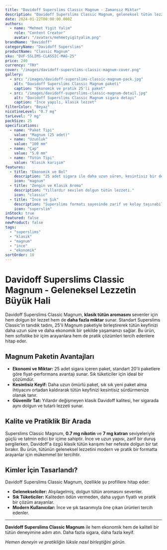 ```yaml
---
title: "Davidoff Superslims Classic Magnum - Zamansız Miktar"
description: "Davidoff Superslims Classic Magnum, geleneksel tütün lezzetini daha büyük ve ekonomik bir paketle sunarak, klasik sevenler için uzun süreli bir keyif sağlar."
date: 2024-01-22T00:00:00.000Z
authors:
  - name: "Mehmet Yigit Yalim"
    role: "Content Creator"
    avatar: "/avatars/mehmetyigityalim.png"
brandName: "Davidoff"
categoryName: "Davidoff Superslims"
productName: "Classic Magnum"
sku: "DVF-SSLIMS-CLASSIC-MAG-25"
price: 240
currency: "TRY"
cover: "/images/davidoff-superslims-classic-magnum-cover.png"
gallery:
  - src: "/images/davidoff-superslims-classic-magnum-pack.jpg"
    alt: "Davidoff Superslims Classic Magnum paketi"
    caption: "Ekonomik ve pratik 25'li paket"
  - src: "/images/davidoff-superslims-classic-magnum-detail.jpg"
    alt: "Davidoff Superslims Classic Magnum sigara detayı"
    caption: "İnce yapılı, klasik lezzet"
filterColor: "Beyaz"
nicotineLevel: "0.7 mg"
tarLevel: "7 mg"
packSize: 25
specifications:
  - name: "Paket Tipi"
    value: "Magnum (25 adet)"
  - name: "Uzunluk"
    value: "100 mm"
  - name: "Çap"
    value: "5.0 mm"
  - name: "Tütün Tipi"
    value: "Klasik karışım"
features:
  - title: "Ekonomik ve Bol"
    description: "25 adet sigara ile daha uzun süren, kesintisiz bir deneyim."
    icon: "magnum"
  - title: "Zengin ve Klasik Aroma"
    description: "Yıllardır sevilen dolgun tütün lezzeti."
    icon: "classic"
  - title: "İnce ve Şık"
    description: "Superslims formatı sayesinde zarif ve kolay taşınabilir."
    icon: "superslim"
inStock: true
featured: false
newProduct: false
tags:
  - "superslims"
  - "klasik"
  - "magnum"
  - "ince"
  - "ekonomik"
sortOrder: 10
---
```


# Davidoff Superslims Classic Magnum - Geleneksel Lezzetin Büyük Hali

Davidoff Superslims Classic Magnum, **klasik tütün aromasını** sevenler için hem dolgun bir lezzet hem de **daha fazla miktar** sunar. Standart Superslims Classic'in tanıdık tadını, 25'li Magnum paketiyle birleştirerek tütün keyfinizi daha uzun süre ve daha ekonomik bir şekilde yaşamanızı sağlar. Bu ürün, hem sofistike bir içim arayanlara hem de pratik çözümleri tercih edenlere hitap eder.

## Magnum Paketin Avantajları

- **Ekonomi ve Miktar:** 25 adet sigara içeren paket, standart 20'li paketlere göre fiyat-performans avantajı sunar. Sık tüketiciler için ideal bir çözümdür.
- **Kesintisiz Keyif:** Daha uzun ömürlü paket, sık sık yeni paket alma ihtiyacını ortadan kaldırarak tütün keyfinizi kesintisiz sürdürmenize olanak tanır.
- **Güvenilir Tat:** Yıllardır değişmeyen klasik Davidoff kalitesi, her sigarada aynı dolgun ve tutarlı lezzeti sunar.

## Kalite ve Pratiklik Bir Arada

Superslims Classic Magnum, **0.7 mg nikotin** ve **7 mg katran** seviyeleriyle güçlü ve tatmin edici bir içime sahiptir. İnce ve uzun yapısı, zarif bir duruş sergilerken, Davidoff'a özgü klasik tütün karışımı her nefeste dolgun bir tat bırakır. Bu ürün, tütünün geleneksel lezzetini modern ve pratik bir formatta arayanlar için mükemmel bir tercihtir.

## Kimler İçin Tasarlandı?

Davidoff Superslims Classic Magnum, özellikle şu profillere hitap eder:
* **Gelenekselciler:** Alışılagelmiş, dolgun tütün aromasını sevenler.
* **Sık Tüketiciler:** Kaliteden ödün vermeden, daha uygun fiyatlı ve pratik bir çözüm arayanlar.
* **Modern Kullanıcılar:** İnce ve şık tasarımıyla öne çıkan ürünleri tercih edenler.

---

**Davidoff Superslims Classic Magnum** ile hem ekonomik hem de kaliteli bir tütün deneyimine adım atın. Daha fazla sigara, daha fazla keyif.

*Hemen deneyin ve pratikliğin lüksle nasıl birleştiğini görün.*